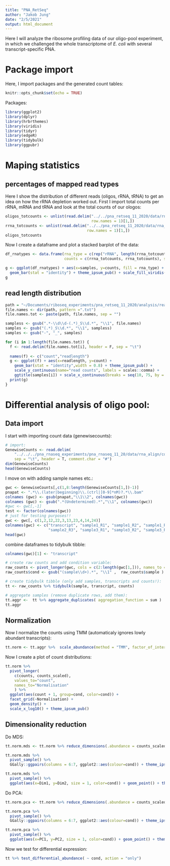 ```yaml
---
title: "PNA_RetSeq"
author: "Jakob Jung"
date: "2/5/2021"
output: html_document
---
```


Here I will analyze the ribosome profiling data of our oligo-pool experiment, in which we challenged the whole transcriptome of *E. coli* with several transcript-specific PNA. 

# Package import

Here, I import packages and the generated count tables:
```r
knitr::opts_chunk$set(echo = TRUE)
```

Packages:
```r
library(ggplot2)
library(dplyr)
library(hrbrthemes)
library(viridis)
library(tidyr)
library(edgeR)
library(tidybulk)
library(ggpubr)
```




# Maping statistics

## percentages of mapped read types
Here I show the distribution of different reads (oligos, rRNA, tRNA) to get an idea on how the rRNA depletion worked out.
First I import total counts per rRNA, mRNA and tRNA and look at the total counts of our ologos:
```r
oligos_totcounts <- unlist(read.delim("../../pna_retseq_11_2020/data/rna_align/count_table_genenames.txt.summary", 
                                      row.names = 1)[1,])
rrna_totcounts <- unlist(read.delim("../../pna_retseq_11_2020/data/rna_align/count_table_genenames.txt.summary", 
                                    row.names = 1)[1,])
oligos_totcounts
```

Now I create a dataframe and plot a stacked barplot of the data: 
```r
df_rnatypes <- data.frame(rna_type = c(rep("rRNA", length(rrna_totcounts)), rep("mRNA", length(rrna_totcounts))),
                          counts = c(rrna_totcounts, rrna_totcounts), samples = rep(names(rrna_totcounts), 2))

g <- ggplot(df_rnatypes) + aes(x=samples, y=counts, fill = rna_type) + 
  geom_bar(stat = "identity") + theme_ipsum_pub() + scale_fill_viridis(discrete = T)
g
```



## read length distribution
```r
path = "~/Documents/riboseq_experiments/pna_retseq_11_2020/analysis/readlengths/readlengths_after/"
file.names <- dir(path, pattern =".txt")
file.names.tot <- paste(path, file.names, sep = "")

sampless <- gsub(".*-\\d\\d-(.*)_S\\d.*", "\\1", file.names)
samples <- gsub("(.*)_S\\d.*", "\\1", sampless)
samples <- gsub("-", "_", samples)

for (i in 1:length(file.names.tot)) {
  f <- read.delim(file.names.tot[i], header = F, sep = "\t")
  
  names(f) <- c("count","readlength")
  g <- ggplot(f) + aes(x=readlength, y=count) + 
    geom_bar(stat = "identity",width = 0.8) + theme_ipsum_pub() + 
    scale_y_continuous(name="read counts", labels = scales::comma) +
    ggtitle(samples[i]) + scale_x_continuous(breaks = seq(10, 75, by = 10))
  print(g)
}
```


# Differential analysis of oligo pool:

## Data import
I start with importing count data (genewisecounts):
```r
# import:
GenewiseCounts <- read.delim(
    "../../../pna_rnaseq_experiments/pna_rnaseq_11_20/data/rna_align/counttable.txt",
    sep = "\t", header = T, comment.char = "#")
dim(GenewiseCounts)
head(GenewiseCounts)
```

I move on with adding sample names etc.:
```r
gwc <- GenewiseCounts[,c(1,8:length(GenewiseCounts[1,])-1)]
pnapat <- ".*\\.(later|beginning)\\.(ctrl|[0-9]*nM)?.*\\.bam"
colnames (gwc) <- gsub(pnapat,"\\1\\2", colnames(gwc))
colnames (gwc) <- gsub(".*(Undetermined).*","\\1", colnames(gwc))
#gwc <- gwc[,-1]
test <- factor(colnames(gwc))
# just for testing purposes!!
gwc <- gwc[, c(1,2,12,22,3,13,23,4,14,24)] 
colnames(gwc) <- c("transcript", "sample1_R1", "sample1_R2", "sample1_R3", "sample2_R1", "sample2_R2", 
                   "sample2_R3", "sample3_R1", "sample3_R2", "sample3_R3")
head(gwc)
```

combine dataframes to tidybulk tibble:
```r
colnames(gwc)[1] <- "transcript"

# create raw counts and add condition variable:
raw_counts <- pivot_longer(gwc, cols = c(2:length(gwc[1,])), names_to = "sample", values_to = "counts") 
raw_counts$cond <- gsub("(sample\\d+).*", "\\1" ,  raw_counts$sample )

# create tidybulk tibble (only add samples, transcripts and counts!):
tt <- raw_counts %>% tidybulk(sample, transcript, counts)

# aggregate samples (remove duplicate rows, add them):
tt.aggr <-  tt %>% aggregate_duplicates( aggregation_function = sum )
tt.aggr
```



## Normalization

Now I normalize the counts using TMM (automaticaly ignores lowly abundant transcripts):
```r
tt.norm <- tt.aggr %>%  scale_abundance(method = "TMM", factor_of_interest = cond) 
```
Now I create  a plot of count distributions:
```r
tt.norm %>%
  pivot_longer(         
    c(counts, counts_scaled),         
    values_to="count",          
    names_to="Normalisation"
    ) %>%     
  ggplot(aes(count + 1, group=cond, color=cond)) +     
  facet_grid(~Normalisation) +     
  geom_density() +     
  scale_x_log10() + theme_ipsum_pub()

```

## Dimensionality reduction
Do MDS:
```r
tt.norm.mds <- tt.norm %>% reduce_dimensions(.abundance = counts_scaled, method="MDS", .dims = 3)

tt.norm.mds %>%
  pivot_sample() %>%
  GGally::ggpairs(columns = 6:7, ggplot2::aes(colour=cond)) + theme_ipsum_pub()

tt.norm.mds %>%
  pivot_sample() %>%
  ggplot(aes(x=Dim1, y=Dim2, size = 1, color=cond)) + geom_point() + theme_ipsum_pub()
```

Do PCA:
```r
tt.norm.pca <- tt.norm %>% reduce_dimensions(.abundance = counts_scaled, method="PCA", .dims = 3)

tt.norm.pca %>%
  pivot_sample() %>%
  GGally::ggpairs(columns = 6:7, ggplot2::aes(colour=cond)) + theme_ipsum_pub()

tt.norm.pca %>%
  pivot_sample() %>%
  ggplot(aes(x=PC1, y=PC2, size = 1, color=cond)) + geom_point() + theme_pubr()
```


Now we test for differential expression:
```r
tt %>% test_differential_abundance( ~ cond, action = "only")
```















